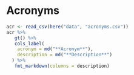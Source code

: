 # Acronyms

```r
acr <- read_csv(here("data", "acronyms.csv"))
acr %>% 
   gt() %>%
   cols_label(
    acronym = md("**Acronym**"),
    description = md("**Description**")
  ) %>% 
   fmt_markdown(columns = description)
```

